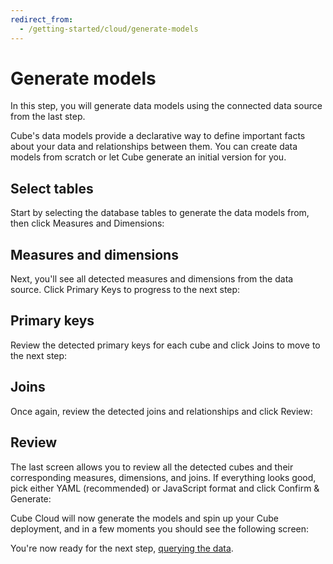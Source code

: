 ```yaml
---
redirect_from:
  - /getting-started/cloud/generate-models
---
```


# Generate models

In this step, you will generate data models using the connected data source from
the last step.

Cube's data models provide a declarative way to define important facts about
your data and relationships between them. You can create data models from
scratch or let Cube generate an initial version for you.

## Select tables

Start by selecting the database tables to generate the data models from, then
click <Btn>Measures and Dimensions</Btn>:

<Screenshot
  alt="Cube Cloud Generate Models Screen detected tables from data source for selection"
  src="https://ucarecdn.com/df097b39-c021-42bc-8e11-c1d670e81207/"
/>

## Measures and dimensions

Next, you'll see all detected measures and dimensions from the data source.
Click <Btn>Primary Keys</Btn> to progress to the next step:

<Screenshot
  alt="Cube Cloud Generate Models Screen showing detected measures and dimensions"
  src="https://ucarecdn.com/1df63447-3af8-4c41-87d0-5f69aa5f3374/"
/>

## Primary keys

Review the detected primary keys for each cube and click <Btn>Joins</Btn> to
move to the next step:

<Screenshot
  alt="Cube Cloud Generate Models Screen showing detected primary keys"
  src="https://ucarecdn.com/ae7f68df-8140-440d-af6e-169070c1c8d1/"
/>

## Joins

Once again, review the detected joins and relationships and
click <Btn>Review</Btn>:

<Screenshot
  alt="Cube Cloud Generate Models Screen showing detected joins"
  src="https://ucarecdn.com/9cdc39ca-fe48-43f4-907a-9820360ba2d6/"
/>

## Review

The last screen allows you to review all the detected cubes and their
corresponding measures, dimensions, and joins. If everything looks good, pick
either <Btn>YAML</Btn> (recommended) or <Btn>JavaScript</Btn> format and
click <Btn>Confirm & Generate</Btn>:

<Screenshot
  alt="Cube Cloud Generate Models Screen showing review screen"
  src="https://ucarecdn.com/f93783e8-2b96-4aab-8cee-9edfbb48a53c/"
/>

Cube Cloud will now generate the models and spin up your Cube deployment, and in
a few moments you should see the following screen:

<Screenshot
  alt="Cube Cloud Deployment Overview Screen"
  src="https://ucarecdn.com/7fa603ae-6100-4492-91e4-564d311f701e/"
/>

You're now ready for the next step, [querying the
data][ref-getting-started-cloud-query-cube].

[ref-getting-started-cloud-query-cube]:
  /product/getting-started/cloud/query-data
